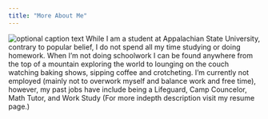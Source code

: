 ```yaml
---
title: "More About Me"
---
```


![optional caption text](figures/img.png)
While I am a student at Appalachian State University, contrary to popular belief, I do not spend all my time studying or doing homework.
When I'm not doing schoolwork I can be found anywhere from the top of a mountain exploring the world to lounging on the couch watching baking shows, sipping coffee and crotcheting.
I'm currently not employed (mainly not to overwork myself and balance work and free time), however, my past jobs have include being a Lifeguard, Camp Councelor, Math Tutor, and Work Study (For more indepth description visit my resume page.)